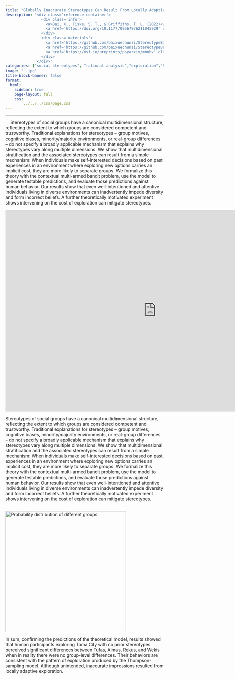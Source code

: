 ```yaml
---
title: "Globally Inaccurate Stereotypes Can Result From Locally Adaptive Exploration"
description: "<div class='reference-container'>
                <div class='info'>
                  <a>Bai, X., Fiske, S. T., & Griffiths, T. L. (2022)</a> 
                  <a href='https://doi.org/10.1177/09567976211045929' class='link'><em>Psychological Science</em></a>
                </div>
                <div class='materials'>
                  <a href='https://github.com/baixuechunzi/StereotypeBandit/blob/master/presentation/BaiFiskeGriffiths2021(July%204).pdf' class='link material'>[slides]</a>
                  <a href='https://github.com/baixuechunzi/StereotypeBandit' class='link material'>[data & code]</a>
                  <a href='https://osf.io/preprints/psyarxiv/mbuhv' class='link material'>[talk]</a>
                </div>
              </div>"
categories: ["social stereotypes", "rational analysis","exploration","Reinforcement learning"] 
image: "_.jpg" 
title-block-banner: false 
format: 
  html: 
    sidebar: true
    page-layout: full 
    css:
        ../../../css/page.css
---
```


------------------------------------------------------------------------

::: grid
::: g-col-3
```{=html}
<div class="summary-card">
    <p>
    &nbsp &nbsp Stereotypes of social groups have a canonical multidimensional structure, reflecting the extent to which groups are considered competent and trustworthy. Traditional explanations for stereotypes – group motives, cognitive biases, minority/majority environments, or real-group differences – do not specify a broadly applicable mechanism that explains why stereotypes vary along multiple dimensions. We show that multidimensional stratification and the associated stereotypes can result from a simple mechanism: When individuals make self-interested decisions based on past experiences in an environment where exploring new options carries an implicit cost, they are more likely to separate groups. We formalize this theory with the contextual multi-armed bandit problem, use the model to generate testable predictions, and evaluate those predictions against human behavior. Our results show that even well-intentioned and attentive individuals living in diverse environments can inadvertently impede diversity and form incorrect beliefs. A further theoretically motivated experiment shows intervening on the cost of exploration can mitigate stereotypes.</p>
</div>
```
:::

::: g-col-9
```{=html}
 <iframe id="example1" src="https://psymichaelzhu.shinyapps.io/ParallelComparison/" style="border: none; width: 60rem; height: 40rem" frameborder="0"></iframe>
```
Stereotypes of social groups have a canonical multidimensional structure, reflecting the extent to which groups are considered competent and trustworthy. Traditional explanations for stereotypes – group motives, cognitive biases, minority/majority environments, or real-group differences – do not specify a broadly applicable mechanism that explains why stereotypes vary along multiple dimensions. We show that multidimensional stratification and the associated stereotypes can result from a simple mechanism: When individuals make self-interested decisions based on past experiences in an environment where exploring new options carries an implicit cost, they are more likely to separate groups. We formalize this theory with the contextual multi-armed bandit problem, use the model to generate testable predictions, and evaluate those predictions against human behavior. Our results show that even well-intentioned and attentive individuals living in diverse environments can inadvertently impede diversity and form incorrect beliefs. A further theoretically motivated experiment shows intervening on the cost of exploration can mitigate stereotypes.

\
![Probability distribution of different groups](_.jpg "Probability distribution of different groups"){width="384"}

In sum, confirming the predictions of the theoretical model, results showed that human participants exploring Toma City with no prior stereotypes perceived significant differences between Tufas, Aimas, Rekus, and Wekis when in reality there were no group-level differences. Their behaviors are consistent with the pattern of exploration produced by the Thompson-sampling model. Although unintended, inaccurate impressions resulted from locally adaptive exploration.
:::
:::
